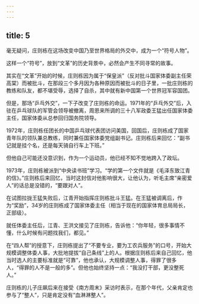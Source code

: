 ```yaml
---
---
---
```

title: 5
---



毫无疑问，庄则栋在这场改变中国乃至世界格局的外交中，成为一个“符号人物”。

这样一个“符号”，放到“文革”的历史背景中，必然会产生不同寻常的故事。

其实在“文革”开始的时候，庄则栋因为属于“保皇派”（反对批斗国家体委副主任荣高棠）而被批斗，在那段三个多月因为各种原因而被批斗的日子里，一批庄则栋的教练和队友，都不堪受辱，选择了自杀，其中就有新中国第一个世界冠军容国团。

但是，那场“乒乓外交”，一下子改变了庄则栋的命运。1971年的“乒乓外交”后，入驻在乒乓球队的军管会领导被撤离，周恩来所调的三十八军政委王猛出任国家体委主任，国家体委从总参回归国务院领导。

1972年，庄则栋任团长的中国乒乓球代表团访问美国，回国后，庄则栋成了国家青年队的领队兼总教练，同时兼任国家体委党组副书记。庄则栋后来回忆：“副书记就是挂个名，还是每天骑自行车上下班。”

但他自己可能还没意识到，作为一个运动员，他已经不知不觉地跨入了政坛。

1973年，庄则栋被派到“中央读书班”学习。“学的第一个文件就是《毛泽东致江青的信》。”庄则栋后来回忆，当时这封信对他影响很大，让他认为，听毛主席“亲密爱人”的话总是没错的，“要跟对人”。

在试图拉拢王猛失败后，江青开始指挥庄则栋批斗王猛。在王猛被调离后，作为“奖励”，34岁的庄则栋成了国家体委主任（相当于现在的国家体育总局局长，正部级）。

就任体委主任后，江青、王洪文接见了庄则栋，告诉他：“你年轻，很多事情不懂，什么时候有问题找我们，都见。”

在“四人帮”的授意下，庄则栋提出了“不要专业，要为工农兵服务”的口号，开始大规模调整体委人事，大批地提拔“自己条线”上的人。根据庄则栋后来自己回忆，他当时选人的主要标准就是“可靠”，他也承认，大规模调整人事，得罪了很多人，“得罪的人不是一般的多”。但他也始终坚持一点：“我没打干部，更没整死人。”

庄则栋的儿子庄飙后来在接受《南方周末》采访时表示，在那个年代，父亲肯定也参与了“整人”，只是肯定没有“血淋淋整人”。